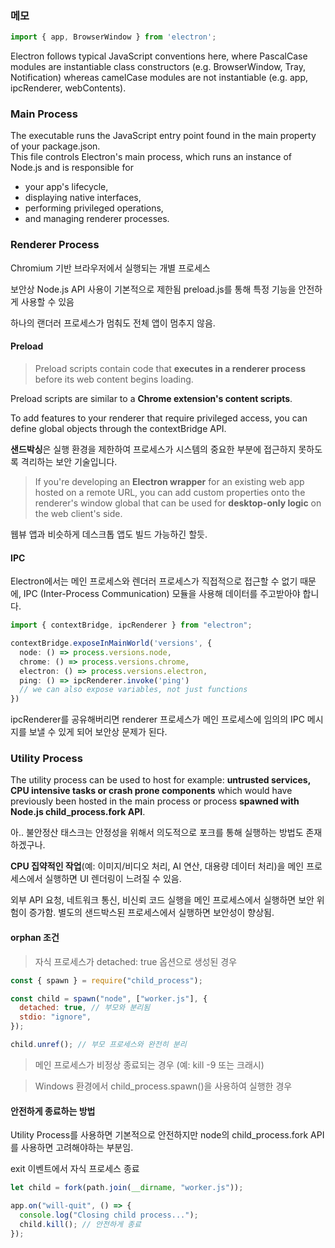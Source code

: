 ### 메모

```typescript
import { app, BrowserWindow } from 'electron';
```
Electron follows typical JavaScript conventions here, where PascalCase modules are instantiable class constructors (e.g. BrowserWindow, Tray, Notification) whereas camelCase modules are not instantiable (e.g. app, ipcRenderer, webContents).

### Main Process

The executable runs the JavaScript entry point found in the main property of your package.json.   
This file controls Electron's main process, which runs an instance of Node.js and is responsible for   

- your app's lifecycle, 
- displaying native interfaces, 
- performing privileged operations, 
- and managing renderer processes.

### Renderer Process

Chromium 기반 브라우저에서 실행되는 개별 프로세스

보안상 Node.js API 사용이 기본적으로 제한됨
preload.js를 통해 특정 기능을 안전하게 사용할 수 있음

하나의 랜더러 프로세스가 멈춰도 전체 앱이 멈추지 않음.

#### Preload

> Preload scripts contain code that **executes in a renderer process** before its web content begins loading.

Preload scripts are similar to a **Chrome extension's content scripts**.

To add features to your renderer that require privileged access, you can define global objects through the contextBridge API.

**샌드박싱**은 실행 환경을 제한하여 프로세스가 시스템의 중요한 부분에 접근하지 못하도록 격리하는 보안 기술입니다.

> If you're developing an **Electron wrapper** for an existing web app hosted on a remote URL, you can add custom properties onto the renderer's window global that can be used for **desktop-only logic** on the web client's side.

웹뷰 앱과 비슷하게 데스크톱 앱도 빌드 가능하긴 할듯.

#### IPC

Electron에서는 메인 프로세스와 렌더러 프로세스가 직접적으로 접근할 수 없기 때문에, IPC (Inter-Process Communication) 모듈을 사용해 데이터를 주고받아야 합니다.


```typescript
import { contextBridge, ipcRenderer } from "electron";

contextBridge.exposeInMainWorld('versions', {
  node: () => process.versions.node,
  chrome: () => process.versions.chrome,
  electron: () => process.versions.electron,
  ping: () => ipcRenderer.invoke('ping')
  // we can also expose variables, not just functions
})
```

ipcRenderer를 공유해버리면 renderer 프로세스가 메인 프로세스에 임의의 IPC 메시지를 보낼 수 있게 되어 보안상 문제가 된다.

### Utility Process

The utility process can be used to host for example: **untrusted services, CPU intensive tasks or crash prone components** which would have previously been hosted in the main process or process **spawned with Node.js child_process.fork API**. 

아.. 불안정산 태스크는 안정성을 위해서 의도적으로 포크를 통해 실행하는 방법도 존재하겠구나.

**CPU 집약적인 작업**(예: 이미지/비디오 처리, AI 연산, 대용량 데이터 처리)을 메인 프로세스에서 실행하면 UI 렌더링이 느려질 수 있음.

외부 API 요청, 네트워크 통신, 비신뢰 코드 실행을 메인 프로세스에서 실행하면 보안 위험이 증가함. 별도의 샌드박스된 프로세스에서 실행하면 보안성이 향상됨.

#### orphan 조건

> 자식 프로세스가 detached: true 옵션으로 생성된 경우

```javascript
const { spawn } = require("child_process");

const child = spawn("node", ["worker.js"], {
  detached: true, // 부모와 분리됨
  stdio: "ignore",
});

child.unref(); // 부모 프로세스와 완전히 분리
```

> 메인 프로세스가 비정상 종료되는 경우 (예: kill -9 또는 크래시)

> Windows 환경에서 child_process.spawn()을 사용하여 실행한 경우

#### 안전하게 종료하는 방법

Utility Process를 사용하면 기본적으로 안전하지만 node의 child_process.fork API를 사용하면 고려해야하는 부분임.

exit 이벤트에서 자식 프로세스 종료
```javascript
let child = fork(path.join(__dirname, "worker.js"));

app.on("will-quit", () => {
  console.log("Closing child process...");
  child.kill(); // 안전하게 종료
});
```
